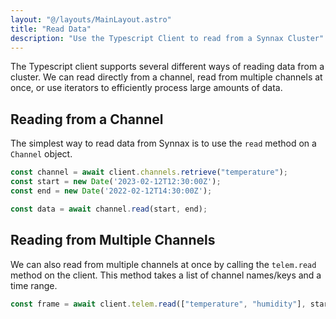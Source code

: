 ```yaml
---
layout: "@/layouts/MainLayout.astro"
title: "Read Data"
description: "Use the Typescript Client to read from a Synnax Cluster"
---
```


The Typescript client supports several different ways of reading data from a cluster. We
can read directly from a channel, read from multiple channels at once, or use iterators 
to efficiently process large amounts of data.

## Reading from a Channel

The simplest way to read data from Synnax is to use the `read` method on a `Channel` object.

```typescript
const channel = await client.channels.retrieve("temperature");
const start = new Date('2023-02-12T12:30:00Z');
const end = new Date('2022-02-12T14:30:00Z');

const data = await channel.read(start, end);
```

## Reading from Multiple Channels

We can also read from multiple channels at once by calling the `telem.read` method on
the client. This method takes a list of channel names/keys and a time range.

```typescript
const frame = await client.telem.read(["temperature", "humidity"], start, end);
```
